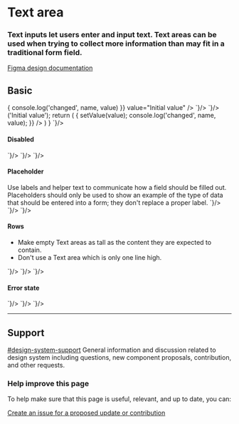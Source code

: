 
<Meta title="Components/Text area" />

# Text area

### Text inputs let users enter and input text. Text areas can be used when trying to collect more information than may fit in a traditional form field.

[Figma design documentation](https://www.figma.com/file/3pb2IK8s2QUqWieH79KdN7/Components---DIO-DS?node-id=458%3A16042)


## Basic

<Story name="Basic">
  <GoATextArea name="comment" onChange={(name, value) => { console.log('changed', name, value) }} value="Initial value"  />
</Story>

<Tabs>
  <Tab label="Web Component">
    <CodeSnippet lang="html" code={`
      <goa-textarea id="comment" name="comment" value="Initial value" />
    `}/>
    <CodeSnippet lang="js" code={`
      var textarea = document.getElementById('comment');
      textarea.addEventListener('_change', function(e) {
        console.log('changed', e.detail.name, e.detail.value);
      });
    `}/>
  </Tab>
  <Tab label="Angular">
    <CodeSnippet lang="html" code={`
      <goa-textarea name="comment" (_change)="onChange()" value="Initial value" />
    `}/>
    <CodeSnippet lang="ts" code={`
      export class SomeComponent {
        onChange(e) {
          console.log('changed', e.detail.name, e.detail.value);
        }
      }
    `}/>
  </Tab>
  <Tab label="React">
    <CodeSnippet lang="tsx" code={`
        const [value, setValue] = useState<string>('Initial value');
        return (
          <GoATextArea
            value={value}
            name="comment"
            onChange={(name, value) => {
              setValue(value);
              console.log('changed', name, value);
            }}
          />
        )
      }
    `}/>
  </Tab>
</Tabs>

#### Disabled

<Story name="Disabled">
  <GoATextArea name="comment" disabled={true} onChange={noop}  />
</Story>

<Tabs>
  <Tab label="Web Component">
    <CodeSnippet lang="html" code={`
      <goa-textarea name="comment" disabled />
    `}/>
  </Tab>
  <Tab label="Angular">
    <CodeSnippet lang="html" code={`
      <goa-textarea name="comment" disabled />
    `}/>
  </Tab>
  <Tab label="React">
    <CodeSnippet lang="tsx" code={`
      <GoATextArea name="comment" disabled={true} />
    `}/>
  </Tab>
</Tabs>

#### Placeholder

<Story name="Placeholder">
  <GoATextArea name="comment" placeholder="Tell us what you think.." onChange={noop} />
</Story>

<Note type="caution">
  Use labels and helper text to communicate how a field should be filled out.
</Note>

<Note type="best-practices">
  Placeholders should only be used to show an example of the type of data that should be entered into a form; they don't replace a proper label.
</Note>

<Tabs>
  <Tab label="Web Component">
    <CodeSnippet lang="html" code={`
      <goa-textarea placeholder="Tell us what you think.." name="comment" />
    `}/>
  </Tab>
  <Tab label="Angular">
    <CodeSnippet lang="html" code={`
      <goa-textarea placeholder="Tell us what you think.." name="comment" />
    `}/>
  </Tab>
  <Tab label="React">
    <CodeSnippet lang="tsx" code={`
      <GoATextArea placeholder="Tell us what you think.." name="comment" onChange={noop}  />
    `}/>
  </Tab>
</Tabs>

#### Rows

<Story name="Rows">
  <GoATextArea name="comment" rows={4} onChange={noop} />
</Story>

<Note type="best-practices">
  <ul>
    <li>
      Make empty Text areas as tall as the content they are expected to contain.
    </li>
    <li>
      Don't use a Text area which is only one line high.
    </li>
  </ul>
</Note>

<Tabs>
  <Tab label="Web Component">
    <CodeSnippet lang="html" code={`
      <goa-textarea rows="4" name="comment" />
    `}/>
  </Tab>
  <Tab label="Angular">
    <CodeSnippet lang="html" code={`
      <goa-textarea rows="4" name="comment" />
    `}/>
  </Tab>
  <Tab label="React">
    <CodeSnippet lang="tsx" code={`
      <GoATextArea rows={4} name="comment" onChange={noop}  />
    `}/>
  </Tab>
</Tabs>


#### Error state

<GoATextArea name="comment" error={true} onChange={noop}  />

<Tabs>
  <Tab label="Web Component">
    <CodeSnippet lang="html" code={`
      <goa-textarea error name="comment" />
    `}/>
  </Tab>
  <Tab label="Angular">
    <CodeSnippet lang="html" code={`
      <goa-textarea error name="comment" />
    `}/>
  </Tab>
  <Tab label="React">
    <CodeSnippet lang="tsx" code={`
      <GoATextArea error={true} name="comment" />
    `}/>
  </Tab>
</Tabs>

---

## Support

<goa-callout type="information" title="Need help? Connect with us on Slack">
  <a href="https://goa-dio.slack.com/archives/C02PLLT9HQ9">#design-system-support</a> General information and discussion related to design system including questions, new component proposals, contribution, and other requests.
</goa-callout>

### Help improve this page

To help make sure that this page is useful, relevant, and up to date, you can:

[Create an issue for a proposed update or contribution](https://github.com/GovAlta/ui-components/issues/new/choose)
